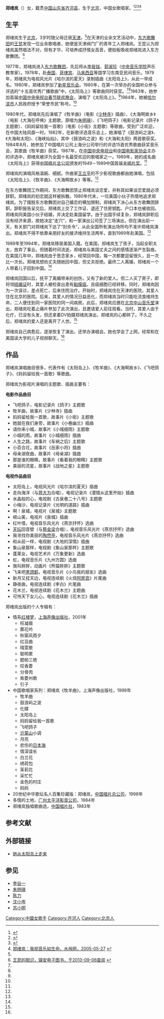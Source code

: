 '''郑绪岚'''（{{bd|1958年|7月20日||}}）女，籍贯[[中國|中国]][[山东省|山东省]][[齐河县|齐河县]]，生于[[北京|北京]]，中国女歌唱家。<ref>{{Cite web |url=http://app.ent.ifeng.com/star/3769 |title=郑绪岚|accessdate=2013-08-23 |archive-date=2015-05-26 |archive-url=https://web.archive.org/web/20150526104234/http://app.ent.ifeng.com/star/3769 |dead-url=no }}</ref><ref name=jianjie>{{Cite web |url=http://ent.ifeng.com/live/special/zhengxulan2012/pinglun/detail_2012_02/27/12809258_0.shtml |title=郑绪岚个人简介|accessdate=2013年8月23日 |archive-date=2012年7月13日 |archive-url=https://web.archive.org/web/20120713080851/http://ent.ifeng.com/live/special/zhengxulan2012/pinglun/detail_2012_02/27/12809258_0.shtml |dead-url=no }}</ref><ref name=sina>{{Cite web |url=http://ent.sina.com.cn/y/2010-09-19/16003092694.shtml |title=郑绪岚：为爱辞职遇封杀令 情路坎坷病魔夺爱人|accessdate=2013-08-23 |archive-date=2016-03-04 |archive-url=https://web.archive.org/web/20160304221430/http://ent.sina.com.cn/y/2010-09-19/16003092694.shtml |dead-url=no }}</ref><ref>[http://www.shm.com.cn/shan-dong/2005-05/27/content_789252.htm 郑绪岚：我视音乐如生命，水母网，2005-05-27] {{webarchive|url=https://web.archive.org/web/20160305123813/http://www.shm.com.cn/shan-dong/2005-05/27/content_789252.htm |date=2016-03-05 }}</ref>

==生平==
郑绪岚生于[[北京|北京]]，3岁时随父母迁居[[天津|天津]]。<ref name=sina/>在天津的业余文艺活动中，[[东方歌舞团|东方歌舞团]]的[[王昆_(歌唱家)|王昆]]发现一位业余歌唱者，她便是天津阀门厂的青年工人郑绪岚。王昆认为郑绪岚虽然唱法不对，但有才华，可培养成抒情女高音，便拍板吸收郑绪岚进入东方歌舞团。<ref name=danshi>[http://zaxx.jdedu.net/book/sjwz/zhw/zgrw/237.htm 王昆的胆识，镇安电子图书，于2013-09-06查阅] {{webarchive|url=https://web.archive.org/web/20060105145415/http://zaxx.jdedu.net/book/sjwz/zhw/zgrw/237.htm |date=2006-01-05 }}</ref>

1977年，郑绪岚进入[[东方歌舞团|东方歌舞团]]，先后师从[[李莜铭|李莜铭]]、[[郭淑珍|郭淑珍]]（[[中央音乐学院|中央音乐学院]]声乐教育家）。1978年，赴[[泰国|泰国]]、[[菲律宾|菲律宾]]、[[马来西亚|马来西亚]]等国学习东南亚民间音乐。1979年，郑绪岚为电视风光片《哈尔滨的夏天》录制插曲《太阳岛上》，从此一举成名。1980年，郑绪岚参加了[[新星音乐会|新星音乐会]]。1980年，在第一次举办的全国听众参与评选的“十五首优秀广播歌曲”中，《太阳岛上》等歌曲同时获奖。<ref name=jianjie/><ref name=sina/>1983年，她参加首届[[中国中央电视台春节联欢晚会|中国中央电视台春节联欢晚会]]，演唱了《太阳岛上》。<ref name=sina/>1984年，她被[[哈尔滨市|哈尔滨市]]人民政府授予“荣誉市民”称号。<ref name=jianjie/>

1980年代，郑绪岚先后演唱了《牧羊曲》（电影《[[少林寺_(电影)|少林寺]]》插曲）、《大海啊故乡》（电影《大海在呼唤》主题歌，原唱为[[朱明瑛|朱明瑛]]）、《飞吧鸽子》（电影记录片《鸽子》主题歌）、《妈妈留给我一首歌》（电影《小街》主题歌）等歌曲，受到广泛欢迎，在中国大陆风靡一时。1982年，在新歌评选音乐会上，她演唱了《鼓浪屿之波》、《大海和太阳》、《海峡灿灿》，其中《鼓浪屿之波》和《大海和太阳》两首歌获奖。1984年8月，她参加了中国唱片公司上海分公司举行的评选15首优秀歌曲获奖音乐会，其歌曲《牧羊曲》获奖。1987年，在[[中国中央电视台|中国中央电视台]]和[[中国电影家协会|中国电影家协会]]主办的评选中，郑绪岚被评为全国十名最受欢迎的歌唱家之一。1989年，她的成名曲《太阳岛上》获得[[中国唱片总公司|中国唱片总公司]]颁发的1949－1989中国首届[[中國金唱片獎|金唱片奖]]。<ref name=jianjie/>

郑绪岚的演唱风格温婉、细腻。作曲家[[王立平|王立平]]的不少影视歌曲都由她演唱，包括《太阳岛上》、《牧羊曲》、《大海啊故乡》等等。<ref name=jianjie/>

在东方歌舞团工作期间，东方歌舞团禁止郑绪岚谈恋爱，并称其如果谈恋爱就必须辞职。郑绪岚的初恋就这样被拆散。1980年代末，一位美国小伙子热情地追求郑绪岚。为了摆脱东方歌舞团对自己婚恋的横加限制，郑绪岚下决心从东方歌舞团辞职。辞职报告呈交后，郑绪岚上交了工作证、退还了住房钥匙、户口本也被收回。郑绪岚同美国小伙子结婚，并决定赴美国留学。由于出国手续复杂，郑绪岚辞职后没有经济来源，故她决定“走穴”，和一家演出公司签了三场演出，但在演出前一天，有关部门对郑绪岚下达了“封杀令”，从此全国所有演出场所均不准许郑绪岚演出。郑绪岚不得不依靠亲朋好友的接济维持生活两年，直到1989年赴美国。<ref name=jianjie/>

1989年至1994年，郑绪岚移居美国入籍。在美国，郑绪岚生了孩子，当起全职太太，放弃了事业。但随着时间流逝，郑绪岚与美国丈夫之间的感情逐渐产生裂痕。在美国几年中，郑绪岚由于思念家乡，经常回中国，每一次都要逗留很久，且一次比一次长。郑绪岚想劝丈夫随她回中国，但丈夫拒绝。最终二人离婚，郑绪岚一个人带着儿子回到中国。<ref name=sina/>

郑绪岚回国以后，抚平了离婚带来的创伤，又有了新的爱人。但二人买了房子，即将领[[中华人民共和国结婚证|结婚证]]时，其爱人被检查出患有[[黏膜癌|黏膜癌]]，且癌细胞已经转移。同时，郑绪岚因为一次误诊，差点死亡，后来住院治疗。开始时，郑绪岚住在天津的医院，其爱人住在北京的医院。后来，其爱人的情况日益恶化，而郑绪岚当时只能吃流食维持生命，二人便住到同一家医院的同一间病房。此后，郑绪岚应邀在[[北京|北京]][[中山音乐堂|中山音乐堂]]演出，郑绪岚吃着止痛片参加了此次演出，且邀请爱人前往观看。当时，其爱人由于化疗，已没有头发，但还拿着DV拍摄郑绪岚演出，郑绪岚的心都碎了。不久之后，郑绪岚的爱人还是离开了人世。<ref name=sina/>

郑绪岚自己病愈后，逐渐恢复了演出，还举办演唱会。她也学会了上网，经常和在美国读大学的儿子视频聊天。<ref name=sina/>

==作品==
郑绪岚演唱曲目很多，代表作有《太阳岛上》、《牧羊曲》、《大海啊故乡》、《飞吧鸽子》、《妈妈留给我一首歌》等歌曲。

郑绪岚为影视片演唱的主题歌、插曲主要有：

'''电影作品曲目'''
*飞吧鸽子，电影记录片《鸽子》主题歌
*牧羊曲，故事片《少林寺》插曲
*妈妈留给我一首歌，故事片《小街》主题歌
*她就在我们身旁，故事片《小巷幽兰》插曲
*请你来小城，故事片《小城细雨》主题歌
*小城的雨，故事片《小城细雨》插曲
*人生之路，故事片《车祸之后》主题歌
*小百合花，故事片《岳家小将》插曲
*母亲湖夜曲，故事片《母亲湖》插曲
*那是谁的眼睛，故事片《看着我的眼睛》主题歌
*美丽的流星，故事片《战地之星》主题歌

'''电视作品曲目'''
*太阳岛上，电视风光片《哈尔滨的夏天》插曲
*走向海洋（与[[蒋大为|蒋大为]]合唱），电视记录片《潜猎从这里开始》插曲
*水晶般的心，电视剧《古泉巷二十八号》主题歌
*小梅沙，电视记录片《光明的道路》插曲
*啊！泉城，电视片《泉城》主题歌
*崂山美，电视片《泉城》插曲
*红叶情，电视音乐风光片《燕京抒怀》选曲
*[[天坛|天坛]]回音壁（与[[蔡金梁|蔡金梁]]合唱），电视音乐风光片《燕京抒怀》选曲
*我寻找你美丽的[[陶然亭|陶然亭]]，电视音乐风光片《燕京抒怀》选曲
*和从前一样，电视剧《大地的深情》插曲
*象山泉那样，电视剧《象山泉那样》主题歌
*蓬莱女，电视艺术片《万象更新》选曲
*虹，电视音乐片《九州方圆》选曲
*我叫胖胖，动画片《熊猫胖胖》主题歌
*飞来吧[[黑颈鹤|黑颈鹤]]，电视音乐片《小鸟我的朋友》选曲
*新月又挂天边，电视连续剧《火烧[[阿房宫|阿房宫]]》片尾曲
*静夜曲，电视连续剧《李白》片尾曲
*花木兰，电视连续剧《花木兰》主题曲
*可怜天下女儿心，电视连续剧《花木兰》插曲

郑绪岚出版的个人专辑有：
*情系[[红楼梦_(1987年电视剧)|红楼梦]]，[[上海声像出版社|上海声像出版社]]，2001年
**枉凝眉
**葬花吟
**秋窗风雨夕
**红豆曲
**晴雯歌
**聪明累
**题帕三绝
**叹香菱
**分骨肉
**紫菱州歌
**引子
*中国歌唱家系列：郑绪岚《牧羊曲》，上海声像出版社，1998年
**牧羊曲
**鼓浪屿之波
**化蝶
**太阳岛上
**妈妈留给我一首歌
**飞吧鸽子
**[[沂蒙山|沂蒙山]]小调
**月亮
**悲伤的[[日本海|日本海]]
**情深谊长
**白兰花
**绣荷包
**茉莉花
**采忙忙
**金色的村庄
**妈妈
*20世纪中华歌坛名人百集珍藏版：郑绪岚，[[中国唱片总公司|中国唱片总公司]]，1998年
*多情的土地，[[广州太平洋影音公司|广州太平洋影音公司]]，1984年
*郑绪岚独唱歌曲选，[[中国唱片社|中国唱片社]]，1983年

==参考文献==
{{reflist}}

==外部链接==
*[https://web.archive.org/web/20060613064731/http://zhengxulan.com/ 她从太阳岛上走来]

==参见==
*[[李谷一|李谷一]]
*[[朱明瑛|朱明瑛]]
*[[陈力_(歌手)|陈力]]
*[[沈小岑|沈小岑]]
*[[苏小明|苏小明]]

{{DEFAULTSORT:Zheng郑}}
[[Category:中國女歌手|Category:中國女歌手]]
[[Category:齐河人|Category:齐河人]]
[[Category:北京人|Category:北京人]]